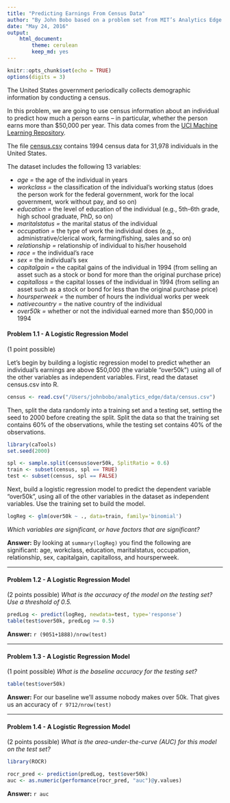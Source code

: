 ```yaml
---
title: "Predicting Earnings From Census Data"
author: "By John Bobo based on a problem set from MIT’s Analytics Edge MOOC"
date: "May 24, 2016"
output:
    html_document:
        theme: cerulean
        keep_md: yes
---
```


```r
knitr::opts_chunk$set(echo = TRUE)
options(digits = 3)
```
The United States government periodically collects demographic information by conducting a census.

In this problem, we are going to use census information about an individual to predict how much a person earns -- in particular, whether the person earns more than $50,000 per year. This data comes from the [UCI Machine Learning Repository](http://archive.ics.uci.edu/ml/datasets/Adult).

The file [census.csv](https://d37djvu3ytnwxt.cloudfront.net/asset-v1:MITx+15.071x_3+1T2016+type@asset+block/census.csv) contains 1994 census data for 31,978 individuals in the United States.

The dataset includes the following 13 variables:

- _age =_ the age of the individual in years
- _workclass =_ the classification of the individual's working status (does the person work for the federal government, work for the local government, work without pay, and so on)
- _education =_ the level of education of the individual (e.g., 5th-6th grade, high school graduate, PhD, so on)
- _maritalstatus =_ the marital status of the individual
- _occupation =_ the type of work the individual does (e.g., administrative/clerical work, farming/fishing, sales and so on)
- _relationship =_ relationship of individual to his/her household
- _race =_ the individual's race
- _sex =_ the individual's sex
- _capitalgain =_ the capital gains of the individual in 1994 (from selling an asset such as a stock or bond for more than the original purchase price)
- _capitalloss =_ the capital losses of the individual in 1994 (from selling an asset such as a stock or bond for less than the original purchase price)
- _hoursperweek =_ the number of hours the individual works per week
- _nativecountry =_ the native country of the individual
- _over50k =_ whether or not the individual earned more than $50,000 in 1994

#### Problem 1.1 - A Logistic Regression Model

(1 point possible)

Let's begin by building a logistic regression model to predict whether an individual's earnings are above $50,000 (the variable "over50k") using all of the other variables as independent variables. First, read the dataset census.csv into R.
```r
census <- read.csv("/Users/johnbobo/analytics_edge/data/census.csv")
```

Then, split the data randomly into a training set and a testing set, setting the seed to 2000 before creating the split. Split the data so that the training set contains 60% of the observations, while the testing set contains 40% of the observations.
```r
library(caTools)
set.seed(2000)

spl <- sample.split(census$over50k, SplitRatio = 0.6)
train <- subset(census, spl == TRUE)
test <- subset(census, spl == FALSE)
```

Next, build a logistic regression model to predict the dependent variable "over50k", using all of the other variables in the dataset as independent variables. Use the training set to build the model.
```r
logReg <- glm(over50k ~ ., data=train, family='binomial')
```

*Which variables are significant, or have factors that are significant?*  

**Answer:** By looking at `summary(logReg)` you find the following are significant:  age,   workclass,   education,   maritalstatus,   occupation,   relationship,  sex,  capitalgain,   capitalloss,   and hoursperweek. 

***

#### Problem 1.2 - A Logistic Regression Model

(2 points possible)
*What is the accuracy of the model on the testing set? Use a threshold of 0.5.*
```r
predLog <- predict(logReg, newdata=test, type='response')
table(test$over50k, predLog >= 0.5)
```
**Answer:** `r (9051+1888)/nrow(test)`

***

#### Problem 1.3 - A Logistic Regression Model

(1 point possible)
*What is the baseline accuracy for the testing set?*
```r
table(test$over50k)
```
**Answer:** For our baseline we'll assume nobody makes over 50k.  That gives us an accuracy of `r 9712/nrow(test)`

***

#### Problem 1.4 - A Logistic Regression Model

(2 points possible)
*What is the area-under-the-curve (AUC) for this model on the test set?*
```r
library(ROCR)

rocr_pred <- prediction(predLog, test$over50k)
auc <- as.numeric(performance(rocr_pred, "auc")@y.values)
```
**Answer:** `r auc`
